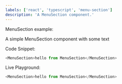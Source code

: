 ```yaml
---
labels: ['react', 'typescript', 'menu-section']
description: 'A MenuSection component.'
---
```



MenuSection example:

A simple MenuSection component with some text

Code Snippet:
```js
<MenuSection>hello from MenuSection</MenuSection>
```


Live Playground:
```js live
<MenuSection>hello from MenuSection</MenuSection>
```
